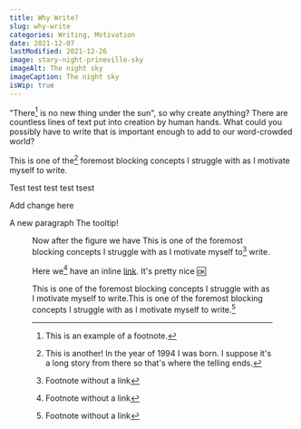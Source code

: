 ```yaml
---
title: Why Write?
slug: why-write
categories: Writing, Motivation
date: 2021-12-07
lastModified: 2021-12-26
image: stary-night-prineville-sky
imageAlt: The night sky
imageCaption: The night sky
isWip: true
---
```


"There[^1] is no new thing under the sun", so why create anything? There are countless lines of text put into creation by human hands. What could you possibly have to write that is important enough to add to our word-crowded world?<!-- end-preview -->

This is one of the[^2] foremost blocking concepts I struggle with as I motivate myself to write.

Test test test test tsest

Add change here

A new paragraph <Tooltip text="The hover text!">The tooltip!</Tooltip>

<Figure image="stary-night-prineville-sky" imageAlt="Stary Sky" caption="A test caption" />

Now after the figure we have This is one of the foremost blocking concepts I struggle with as I motivate myself to[^3] write.

Here we[^4] have an inline [link](https://example.com). It's pretty nice :ok:

This is one of the foremost <Tooltip text="block block block">blocking</Tooltip> concepts I struggle with as I motivate myself to write.This is one of the foremost blocking concepts I struggle with as I motivate myself to write.[^5]

[^1]: This is an example of a footnote.
[^2]: This is another! In the year of 1994 I was born. I suppose it's a long story from there so that's where the telling ends.
[^3]: Footnote without a link
[^4]: Footnote without a link
[^5]: Footnote without a link

